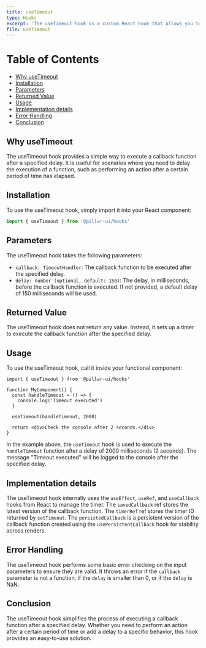 ```yaml
---
title: useTimeout
type: Hooks
excerpt: 'The useTimeout hook is a custom React hook that allows you to execute a callback function after a specified delay.'
file: useTimeout
---
```


# Table of Contents

- [Why useTimeout](#why-usetimeout)
- [Installation](#installation)
- [Parameters](#parameters)
- [Returned Value](#returned-value)
- [Usage](#usage)
- [Implementation details](#implementation-details)
- [Error Handling](#error-handling)
- [Conclusion](#conclusion)

## Why useTimeout

The useTimeout hook provides a simple way to execute a callback function after a specified delay. It is useful for scenarios where you need to delay the execution of a function, such as performing an action after a certain period of time has elapsed.

## Installation

To use the useTimeout hook, simply import it into your React component:

```ts
import { useTimeout } from '@pillar-ui/hooks'
```

## Parameters

The useTimeout hook takes the following parameters:

- `callback: TimeoutHandler`: The callback function to be executed after the specified delay.
- `delay: number (optional, default: 150)`: The delay, in milliseconds, before the callback function is executed. If not provided, a default delay of 150 milliseconds will be used.

## Returned Value

The useTimeout hook does not return any value. Instead, it sets up a timer to execute the callback function after the specified delay.

## Usage

To use the useTimeout hook, call it inside your functional component:

```tsx
import { useTimeout } from '@pillar-ui/hooks'

function MyComponent() {
  const handleTimeout = () => {
    console.log('Timeout executed')
  }

  useTimeout(handleTimeout, 2000)

  return <div>Check the console after 2 seconds.</div>
}
```

In the example above, the `useTimeout` hook is used to execute the `handleTimeout` function after a delay of 2000 milliseconds (2 seconds). The message "Timeout executed" will be logged to the console after the specified delay.

## Implementation details

The useTimeout hook internally uses the `useEffect`, `useRef`, and `useCallback` hooks from React to manage the timer. The `savedCallback` ref stores the latest version of the callback function. The `timerRef` ref stores the timer ID returned by `setTimeout`. The `persistedCallback` is a persistent version of the callback function created using the `usePersistentCallback` hook for stability across renders.

## Error Handling

The useTimeout hook performs some basic error checking on the input parameters to ensure they are valid. It throws an error if the `callback` parameter is not a function, if the `delay` is smaller than 0, or if the `delay` is NaN.

## Conclusion

The useTimeout hook simplifies the process of executing a callback function after a specified delay. Whether you need to perform an action after a certain period of time or add a delay to a specific behavior, this hook provides an easy-to-use solution.
